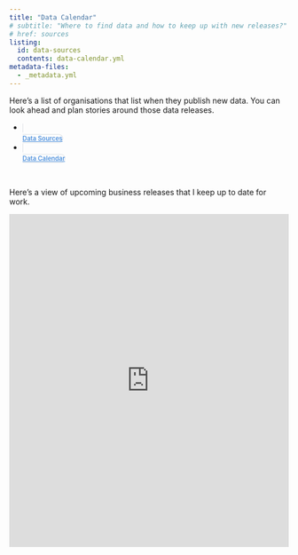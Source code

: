 ```yaml
---
title: "Data Calendar"
# subtitle: "Where to find data and how to keep up with new releases?"
# href: sources
listing: 
  id: data-sources
  contents: data-calendar.yml
metadata-files: 
  - _metadata.yml
---
```


Here's a list of organisations that list when they publish new data. You can look ahead and plan stories around those data releases.

::: column-page-inset-right
```{=html}

<style type="text/css">
.nav-tabs {
  margin-top: 0.5rem;
  border-bottom: none;
}

.callout {
  margin-top: 0;
}

.nav-tabs .nav-link {
  text-align: center;
  margin-right: 15px;
  margin-top: 10px;
  width: 147px;
  font-size: 0.8em;
  font-weight: 600;
}


.nav-tabs .nav-link, 
.nav-tabs .nav-link.active, 
.nav-tabs .nav-item.show .nav-link {
  border: 1px solid  rgb(222, 226, 230);
  border-radius: 10px;
  color: rgb(80,146,221);
}
.nav-tabs .nav-link:hover {
   border-color: rgb(80,146,221);
   border-width: 1px;
} 

.nav-tabs .nav-link.active, 
.nav-tabs .nav-item.show .nav-link {
  border-color: rgb(80,146,221);
  border-width: 2px;
}


.nav-tabs .nav-link i {
  display: block;
  font-size: 3rem;
  color: rgb(80,146,221);
  margin-bottom: 5px;
}

.quarto-listing {
  margin-top: 2em;
}

.quarto-listing .listing-name,
.quarto-listing .listing-author {
  white-space: nowrap;
}

.quarto-listing .listing-actions-group h3 {
  margin-top: 0;
}

 
</style>

<ul id="index-chooser" class="nav nav-tabs" role="tablist">
  <li class="nav-item" role="presentation">
    <a class="nav-link" href="index.html">
      <i class="bi bi-table"></i>Data Sources
    </a>
  </li>
  <li class="nav-item" role="presentation">
    <a class="nav-link" href="data-calendar.html">
      <i class="bi bi-calendar-week"></i>Data Calendar
    </a>
  </li>
</ul>

<br>

<script type="text/javascript">
document.addEventListener("DOMContentLoaded", function() {
  // get file name
  const filename = window.location.pathname.split("/").slice(-1)[0];

  // latch active
  const toolLinks = window.document.querySelectorAll("#index-chooser a");
  for (const tool of toolLinks) {
    if (filename && filename !== "index.html") {
      if (tool.href.endsWith(filename)) {
        tool.classList.add("active");
      } 
    } else {
      if (tool.href.endsWith("listing-filters.html")) {
        tool.classList.add("active");
      }
    }
  }
  
  // move heading into table
  <!-- document.querySelector(".listing-actions-group").prepend(document.querySelector("h3.unlisted")); -->
});

</script>
```
:::

::: {#data-sources .column-body-outset-right}
:::

Here's a view of upcoming business releases that I keep up to date for work.

<iframe src="https://calendar.google.com/calendar/embed?src=p3j1ihatp6f23c3rhp71thvs2175t66l%40import.calendar.google.com&ctz=Europe%2FLondon" style="border: 0" width="100%" height="600" frameborder="0" scrolling="no"></iframe>